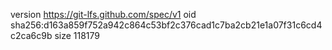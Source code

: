version https://git-lfs.github.com/spec/v1
oid sha256:d163a859f752a942c864c53bf2c376cad1c7ba2cb21e1a07f31c6cd4c2ca6c9b
size 118179

